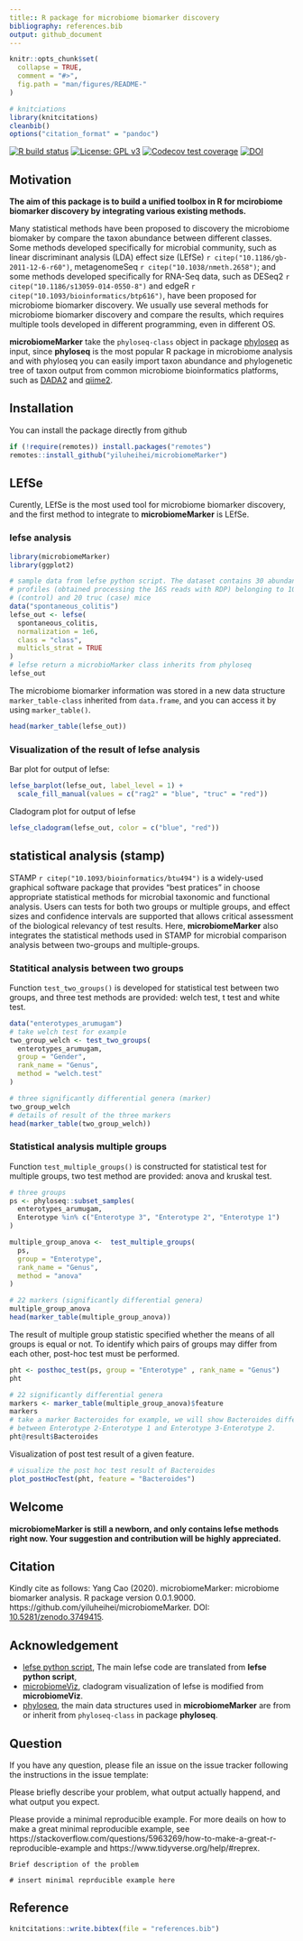 ```yaml
---
title:: R package for microbiome biomarker discovery
bibliography: references.bib
output: github_document
---
```


<!-- README.md is generated from README.Rmd. Please edit that file -->

```r
knitr::opts_chunk$set(
  collapse = TRUE,
  comment = "#>",
  fig.path = "man/figures/README-"
)

# knitciations
library(knitcitations)
cleanbib()
options("citation_format" = "pandoc")
```

<!-- badges: start -->
[![R build status](https://github.com/yiluheihei/microbiomeMarker/workflows/R-CMD-check/badge.svg)](https://github.com/yiluheihei/microbiomeMarker/actions)
[![License: GPL v3](https://img.shields.io/badge/License-GPLv3-blue.svg)](https://github.com/yiluheihei/microbiomeMarker/blob/master/LICENSE.md)
[![Codecov test coverage](https://codecov.io/gh/yiluheihei/microbiomeMarker/branch/master/graph/badge.svg)](https://codecov.io/gh/yiluheihei/microbiomeMarker?branch=master)
[![DOI](https://zenodo.org/badge/215731961.svg)](https://zenodo.org/badge/latestdoi/215731961)
<!-- badges: end -->

## Motivation

**The aim of this package is to build a unified toolbox in R for mcirobiome 
biomarker discovery by integrating various existing methods.**

Many statistical methods have been proposed to discovery the microbiome biomaker
by compare the taxon abundance between different classes. Some methods developed 
specifically for microbial community, such as  linear discriminant analysis 
(LDA) effect size (LEfSe) `r citep("10.1186/gb-2011-12-6-r60")`, metagenomeSeq 
`r citep("10.1038/nmeth.2658")`; and some methods developed specifically for 
RNA-Seq data, such as DESeq2 `r citep("10.1186/s13059-014-0550-8")` and 
edgeR `r citep("10.1093/bioinformatics/btp616")`, have been proposed for 
microbiome biomarker discovery. We usually use several methods for microbiome 
biomarker discovery and compare the results, which requires multiple tools 
developed in different programming, even in different OS.

**microbiomeMarker** take the `phyloseq-class` object in package 
[phyloseq](https://github.com/joey711/phyloseq) as input, since **phyloseq** is 
the most popular R package in microbiome analysis and with phyloseq 
you can easily import taxon abundance and phylogenetic tree of taxon output from 
common microbiome bioinformatics platforms, such as 
[DADA2](https://benjjneb.github.io/dada2/) and [qiime2](https://qiime2.org/).

## Installation

You can install the package directly from github

```r
if (!require(remotes)) install.packages("remotes")
remotes::install_github("yiluheihei/microbiomeMarker")
```

## LEfSe

Curently, LEfSe is the most used tool for microbiome biomarker discovery, and 
the first method to integrate to **microbiomeMarker** is LEfSe.

### lefse analysis

```r
library(microbiomeMarker)
library(ggplot2)

# sample data from lefse python script. The dataset contains 30 abundance 
# profiles (obtained processing the 16S reads with RDP) belonging to 10 rag2 
# (control) and 20 truc (case) mice
data("spontaneous_colitis")
lefse_out <- lefse(
  spontaneous_colitis, 
  normalization = 1e6, 
  class = "class", 
  multicls_strat = TRUE
)
# lefse return a microbioMarker class inherits from phyloseq
lefse_out
```

The microbiome biomarker information was stored in a new data structure 
`marker_table-class` inherited from `data.frame`, and you can access it by 
using `marker_table()`.

```r
head(marker_table(lefse_out))
```

### Visualization of the result of lefse analysis

Bar plot for output of lefse:

```r
lefse_barplot(lefse_out, label_level = 1) +
  scale_fill_manual(values = c("rag2" = "blue", "truc" = "red"))
```

Cladogram plot for output of lefse

```r
lefse_cladogram(lefse_out, color = c("blue", "red"))
```

## statistical analysis (stamp)

STAMP `r citep("10.1093/bioinformatics/btu494")` is a widely-used graphical 
software package that provides "best pratices" in choose appropriate statistical
methods for microbial taxonomic and functional analysis. Users can tests for 
both two groups or multiple groups, and effect sizes and confidence intervals are
supported that allows critical assessment of the biological relevancy of test 
results. Here, **microbiomeMarker** also integrates the statistical methods used
in STAMP for microbial comparison analysis between two-groups and multiple-groups.

### Statitical analysis between two groups

Function `test_two_groups()` is developed for statistical test between two 
groups, and three test methods are provided: welch test, t test and white test.

```r
data("enterotypes_arumugam")
# take welch test for example
two_group_welch <- test_two_groups(
  enterotypes_arumugam, 
  group = "Gender", 
  rank_name = "Genus", 
  method = "welch.test"
)

# three significantly differential genera (marker)
two_group_welch
# details of result of the three markers
head(marker_table(two_group_welch))
```

### Statistical analysis multiple groups

Function `test_multiple_groups()` is constructed for statistical test for multiple
groups, two test method are provided: anova and kruskal test.

```r
# three groups
ps <- phyloseq::subset_samples(
  enterotypes_arumugam,
  Enterotype %in% c("Enterotype 3", "Enterotype 2", "Enterotype 1")
)

multiple_group_anova <-  test_multiple_groups(
  ps, 
  group = "Enterotype", 
  rank_name = "Genus",
  method = "anova"
)

# 22 markers (significantly differential genera)
multiple_group_anova
head(marker_table(multiple_group_anova))
```

The result of multiple group statistic specified whether the means of all groups
is equal or not. To identify which pairs of groups may differ from each other, 
post-hoc test must be performed.

```r
pht <- posthoc_test(ps, group = "Enterotype" , rank_name = "Genus")
pht

# 22 significantly differential genera
markers <- marker_table(multiple_group_anova)$feature
markers
# take a marker Bacteroides for example, we will show Bacteroides differ from 
# between Enterotype 2-Enterotype 1 and Enterotype 3-Enterotype 2.
pht@result$Bacteroides
```

Visualization of post test result of a given feature.

```r
# visualize the post hoc test result of Bacteroides
plot_postHocTest(pht, feature = "Bacteroides")
```




## Welcome

**microbiomeMarker is still a newborn, and only contains lefse methods right now. 
Your suggestion and contribution will be highly appreciated.**

## Citation

Kindly cite as follows:  Yang Cao (2020). microbiomeMarker: microbiome biomarker
analysis. R package version 0.0.1.9000. https://github.com/yiluheihei/microbiomeMarker. 
DOI: [10.5281/zenodo.3749415](https://doi.org/10.5281/zenodo.3749415).

## Acknowledgement

- [lefse python script](https://bitbucket.org/biobakery/biobakery/wiki/lefse), 
  The main lefse code are translated from **lefse python script**,
- [microbiomeViz](https://github.com/lch14forever/microbiomeViz), cladogram 
  visualization of lefse is modified from **microbiomeViz**.
- [phyloseq](https://github.com/joey711/phyloseq), the main data structures used 
  in **microbiomeMarker** are from or inherit from `phyloseq-class` in package 
  **phyloseq**.

## Question

If you have any question, please file an issue on the issue tracker following 
the instructions in the issue template:

Please briefly describe your problem, what output actually happend, and what 
output you expect.

Please provide a minimal reproducible example. For more deails on how to make 
a great minimal reproducible example, see https://stackoverflow.com/questions/5963269/how-to-make-a-great-r-reproducible-example and
https://www.tidyverse.org/help/#reprex.

```
Brief description of the problem

# insert minimal reprducible example here
```

## Reference

```r
knitcitations::write.bibtex(file = "references.bib")
```

